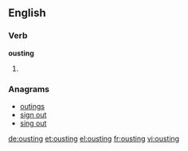 ==English==

===Verb===
'''ousting'''

# {{present participle of|oust}}

===Anagrams===
* [[outings#English|outings]]
* [[sign out#English|sign out]]
* [[sing out#English|sing out]]

[[de:ousting]]
[[et:ousting]]
[[el:ousting]]
[[fr:ousting]]
[[vi:ousting]]